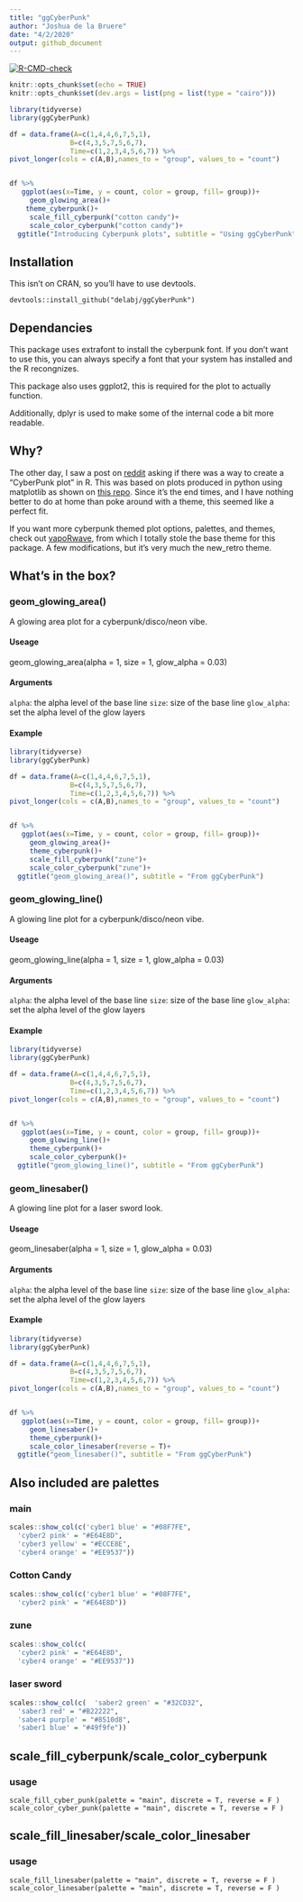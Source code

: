 ```yaml
---
title: "ggCyberPunk"
author: "Joshua de la Bruere"
date: "4/2/2020"
output: github_document
---
```


  <!-- badges: start -->
  [![R-CMD-check](https://github.com/delabj/ggCyberPunk/workflows/R-CMD-check/badge.svg)](https://github.com/delabj/ggCyberPunk/actions)
  <!-- badges: end -->


```r
knitr::opts_chunk$set(echo = TRUE)
knitr::opts_chunk$set(dev.args = list(png = list(type = "cairo")))

```

```r
library(tidyverse)
library(ggCyberPunk)

df = data.frame(A=c(1,4,4,6,7,5,1),
               B=c(4,3,5,7,5,6,7),
               Time=c(1,2,3,4,5,6,7)) %>%
pivot_longer(cols = c(A,B),names_to = "group", values_to = "count")


df %>%
   ggplot(aes(x=Time, y = count, color = group, fill= group))+
     geom_glowing_area()+
    theme_cyberpunk()+
     scale_fill_cyberpunk("cotton candy")+
     scale_color_cyberpunk("cotton candy")+
  ggtitle("Introducing Cyberpunk plots", subtitle = "Using ggCyberPunk")

```


## Installation
This isn't on CRAN, so you'll have to use devtools. 

``devtools::install_github("delabj/ggCyberPunk")``

## Dependancies 

This package uses extrafont to install the cyberpunk font. If you don't want to use this, you can always specify a font that your system has installed and the R recongnizes. 

This package also uses ggplot2, this is required for the plot to actually function. 

Additionally, dplyr is used to make some of the internal code a bit more readable. 


## Why?
The other day, I saw a post on [reddit](https://www.reddit.com/r/rstats/comments/fsncqz/cyberpunk_plots_in_r/) asking if there was a way to create a "CyberPunk plot" in R. This was based on plots produced in python using matplotlib as shown on [this repo](https://github.com/dhaitz/mplcyberpunk). Since it's the end times, and I have nothing better to do at home than poke around with a theme, this seemed like a perfect fit.

If you want more cyberpunk themed plot options, palettes, and themes, check out [vapoRwave](https://github.com/moldach/vapoRwave), from which I totally stole the base theme for this package. A few modifications, but it's very much the new_retro theme.


## What's in the box?


### geom_glowing_area()

A glowing area plot for a cyberpunk/disco/neon vibe.

#### Useage 
geom_glowing_area(alpha =  1, size = 1, glow_alpha = 0.03)

#### Arguments

`alpha`: the alpha level of the base line
`size`: size of the base line
`glow_alpha`: set the alpha level of the glow layers

#### Example
```r
library(tidyverse)
library(ggCyberPunk)

df = data.frame(A=c(1,4,4,6,7,5,1),
               B=c(4,3,5,7,5,6,7),
               Time=c(1,2,3,4,5,6,7)) %>%
pivot_longer(cols = c(A,B),names_to = "group", values_to = "count")


df %>%
   ggplot(aes(x=Time, y = count, color = group, fill= group))+
     geom_glowing_area()+
     theme_cyberpunk()+
     scale_fill_cyberpunk("zune")+
     scale_color_cyberpunk("zune")+
  ggtitle("geom_glowing_area()", subtitle = "From ggCyberPunk")

```


### geom_glowing_line()

A glowing line plot for a cyberpunk/disco/neon vibe.

#### Useage 
geom_glowing_line(alpha =  1, size = 1, glow_alpha = 0.03)

#### Arguments

`alpha`: the alpha level of the base line
`size`: size of the base line
`glow_alpha`: set the alpha level of the glow layers

#### Example
```r
library(tidyverse)
library(ggCyberPunk)

df = data.frame(A=c(1,4,4,6,7,5,1),
               B=c(4,3,5,7,5,6,7),
               Time=c(1,2,3,4,5,6,7)) %>%
pivot_longer(cols = c(A,B),names_to = "group", values_to = "count")


df %>%
   ggplot(aes(x=Time, y = count, color = group, fill= group))+
     geom_glowing_line()+
     theme_cyberpunk()+
     scale_color_cyberpunk()+
  ggtitle("geom_glowing_line()", subtitle = "From ggCyberPunk")

```

### geom_linesaber()

A glowing line plot for a laser sword look.

#### Useage 
geom_linesaber(alpha =  1, size = 1, glow_alpha = 0.03)

#### Arguments

`alpha`: the alpha level of the base line
`size`: size of the base line
`glow_alpha`: set the alpha level of the glow layers

#### Example
```r
library(tidyverse)
library(ggCyberPunk)

df = data.frame(A=c(1,4,4,6,7,5,1),
               B=c(4,3,5,7,5,6,7),
               Time=c(1,2,3,4,5,6,7)) %>%
pivot_longer(cols = c(A,B),names_to = "group", values_to = "count")


df %>%
   ggplot(aes(x=Time, y = count, color = group, fill= group))+
     geom_linesaber()+
     theme_cyberpunk()+
     scale_color_linesaber(reverse = T)+
  ggtitle("geom_linesaber()", subtitle = "From ggCyberPunk")

```


## Also included are palettes

### main

```r
scales::show_col(c('cyber1 blue' = "#08F7FE",
  'cyber2 pink' = "#E64E8D",
  'cyber3 yellow' = "#ECCE8E",
  'cyber4 orange' = "#EE9537"))
```

### Cotton Candy

```r
scales::show_col(c('cyber1 blue' = "#08F7FE",
  'cyber2 pink' = "#E64E8D"))
```

### zune

```r
scales::show_col(c(
  'cyber2 pink' = "#E64E8D",
  'cyber4 orange' = "#EE9537"))
```

### laser sword

```r
scales::show_col(c(  'saber2 green' = "#32CD32",
  'saber3 red' = "#B22222",
  'saber4 purple' = "#8510d8",
  'saber1 blue' = "#49f9fe"))
```


## scale_fill_cyberpunk/scale_color_cyberpunk

### usage
`scale_fill_cyber_punk(palette = "main", discrete = T, reverse = F )`
`scale_color_cyber_punk(palette = "main", discrete = T, reverse = F )`


## scale_fill_linesaber/scale_color_linesaber

### usage
`scale_fill_linesaber(palette = "main", discrete = T, reverse = F )`
`scale_color_linesaber(palette = "main", discrete = T, reverse = F )`

